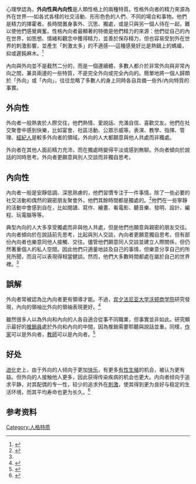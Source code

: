 {{Psychology}}
{{medref}}
{{Expand|time=2017-06-11T15:56:22+00:00}}
心理學認為，'''外向性與內向性'''是人類性格上的兩種特質。性格外向者的精力來源為外在世界──如各式各樣的社交活動、形形色色的人們、不同的場合和事物。他們是精力的揮霍者。長時間置身事外、沉思、獨處，或是只與另一個人待在一起，難以使他們感覺興奮。性格內向者最顯著的特徵是他們精力的來源：他們從自己的內在世界，如思想、情緒和觀念中獲得精力，並善於保存精力，但也容易受到外在世界的刺激影響，並產生「刺激太多」的不適感──這種感覺好比是熱鍋上的螞蟻，抑或遲鈍麻木。<ref name="#1">{{cite book |author1=玛蒂． 兰妮 |title=內向心理學 |date=2011-07 |publisher=漫游者文化 |isbn=9789865956110 |language=中文}}</ref>

內向與外向並不是截然二分的，而是一個連續體，多數人都介於非常外向與非常內向之間，兼具兩邊的一些特質，不是完全外向或完全內向的。簡單地將一個人歸類於「外向」或「內向」，往往忽略了多數人的身上同時各自具備一些外/內向特質的事實。

== 外向性 ==
外向者一般熱衷於人際交往，他們熱情、愛說話、充滿自信、喜歡交友。他們在社交聚會中感到快樂，比如宴會、社區活動、公眾示威等。表演、教學、指揮、管理、[[經紀人|經紀人]]是較多外向者的領域。外向的人大都願意與他人共處而非獨處。

外向者在其他人面前精力充沛，而在獨處時變得平淡或感到無聊。外向者傾向於說話的同時思考。外向者更願意與別人交談而非獨自思考。

== 內向性 ==
內向者一般是安靜低調、深思熟慮的，他們習慣专注于一件事情。除了一些必要的社交活動和偶然的親密朋友聚會外，他們其餘時間都是獨處的。<ref>{{cite web |author1=陳李綢 |title=內向 |url=https://pedia.cloud.edu.tw/Entry/Detail/?title=%E5%85%A7%E5%90%91 |website=教育百科 |publisher=中華民國教育部 |location=臺灣 |language=zh-hant |date=2000年12月 |access-date=2020-08-05 |archive-date=2021-12-05 |archive-url=https://web.archive.org/web/20211205022643/https://pedia.cloud.edu.tw/Entry/Detail/?title=%E5%85%A7%E5%90%91 |dead-url=no }}</ref>他們在一些寧靜的活動中會感到自在，比如閱讀、寫作、繪畫、看電影、聽音樂、發明、設計、編程、玩電腦等等。

典型內向的人大多享受獨處而非與他人共處，但是他們也願意與親密的朋友交往。内向者傾向於在說話前先思考，比起與別人交談，內向者更願意獨自思考。但有部份內向者也樂意同他人接觸、交往。儘管他們願意同人交談並建立人際關係，但仍然著重個人的私人空間。因此他們只適量地談及自己的事情，但樂意分享自己的所見所聞，而且可以表現得相當健談。然而，他們大多數時間都處在屬於自己的世界裡。<ref name="#1"/>

== 誤解 ==
外向者常被認為比內向者更有領導才能。不過，[[宾夕法尼亚大学|宾夕法尼亚大学]][[沃顿商学院|沃顿商学院]]研究發現，內向的領袖比外向的領袖表現更好。<ref>{{Cite news|url=http://knowledge.wharton.upenn.edu/article/analyzing-effective-leaders-why-extraverts-are-not-always-the-most-successful-bosses/|title=Analyzing Effective Leaders: Why Extraverts Are Not Always the Most Successful Bosses|author=|date=2010-11-23|work=|publisher=The Wharton School, University of Pennsylvania|newspaper=Knowledge@Wharton|accessdate=2017-07-03|language=en-US|archive-date=2017-09-05|archive-url=https://web.archive.org/web/20170905022630/http://knowledge.wharton.upenn.edu/article/analyzing-effective-leaders-why-extraverts-are-not-always-the-most-successful-bosses/|dead-url=no}}</ref>

雖然很多人以為外向和內向的人各自適合從事不同職業，但事實並非如此。研究顯示最好的[[推銷員|推銷員]]處於外向和內向的中間，因為推銷需要聆聽與說話並重。同樣，[[作家|作家]]可以是外向者，[[教師|教師]]可以是內向者。<ref>{{Cite web|url=https://www.psychologytoday.com/blog/the-introverts-corner/201307/the-best-job-introverts-is-no-job-in-particular|title=The Best Job for Introverts Is No Job (In Particular)|accessdate=2017-07-03|author=Sophia Dembling|date=2013-09-07|work=Psychology Today|publisher=|language=en}}</ref>

==好处==

[[进化|进化]]史上，由于外向的人倾向于更加[[快乐|快乐]]，有更多[[有性生殖|有性生殖]]的机会，被认为更有益。但外向的人接触他人更多，因此获得传染疾病的机会也更大。内向者倾向于追求平静，对其配偶的专一性，较少的追求外在[[刺激|刺激]]，使其得到更为良好与稳定的生活环境，而其平均寿命也更为长久。<ref name="Schaller">{{cite journal |last=Schaller |first=Mark  |date= 31 October 2011 |title=The behavioural immune system and the psychology of human sociality|journal=Philosophical Transactions B |volume=366 |issue=1583|pages=3418-3426|doi=10.1098/rstb.2011.0029}}</ref>

==参考资料==
{{reflist}}

{{Big_Five}}
{{卡尔·荣格}}
{{情緒}}
{{ICD-10-F}}

[[Category:人格特质|Category:人格特质]]